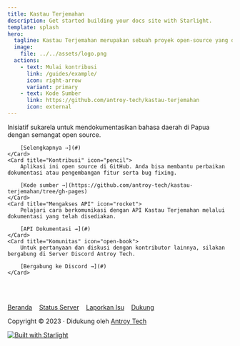```yaml
---
title: Kastau Terjemahan
description: Get started building your docs site with Starlight.
template: splash
hero:
  tagline: Kastau Terjemahan merupakan sebuah proyek open-source yang didedikasikan untuk mendokumentasikan dan melestarikan bahasa daerah yang ada di Tanah Papua. 
  image:
    file: ../../assets/logo.png
  actions:
    - text: Mulai kontribusi
      link: /guides/example/
      icon: right-arrow
      variant: primary
    - text: Kode Sumber
      link: https://github.com/antroy-tech/kastau-terjemahan
      icon: external
---
```



<CardGrid stagger>
	<Card title="Perkenalan" icon="document">
		Inisiatif sukarela untuk mendokumentasikan bahasa daerah di Papua dengan semangat open source.  
		
		[Selengkapnya →](#)
	</Card>
	<Card title="Kontribusi" icon="pencil">
		Aplikasi ini open source di GitHub. Anda bisa membantu perbaikan dokumentasi atau pengembangan fitur serta bug fixing.
		
		[Kode sumber →](https://github.com/antroy-tech/kastau-terjemahan/tree/gh-pages)
	</Card>
	<Card title="Mengakses API" icon="rocket">
		Pelajari cara berkomunikasi dengan API Kastau Terjemahan melalui dokumentasi yang telah disediakan.
		
		[API Dokumentasi →](#)
	</Card>
	<Card title="Komunitas" icon="open-book">
		Untuk pertanyaan dan diskusi dengan kontributor lainnya, silakan bergabung di Server Discord Antroy Tech.
		
		[Bergabung ke Discord →](#)
	</Card>
	
</CardGrid>

<br /><br />

[Beranda](https://kastauterjemahan.web.id) &nbsp;&nbsp; 
[Status Server](#) &nbsp;&nbsp; 
[Laporkan Isu](https://github.com/antroy-tech/kastau-terjemahan/issues)  &nbsp;&nbsp; 
[Dukung](#)  

Copyright © 2023 · Didukung oleh [Antroy Tech](https://antroytech.my.id)  

[![Built with Starlight](https://astro.badg.es/v2/built-with-starlight/tiny.svg)](https://starlight.astro.build)

